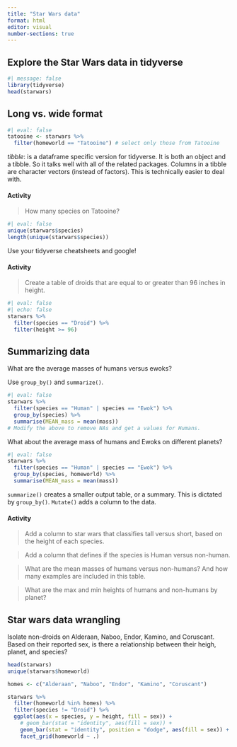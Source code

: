 ```yaml
---
title: "Star Wars data"
format: html
editor: visual
number-sections: true
---
```


## Explore the Star Wars data in tidyverse

```r
#| message: false
library(tidyverse)
head(starwars)
```

## Long vs. wide format

```r
#| eval: false
tatooine <- starwars %>% 
  filter(homeworld == "Tatooine") # select only those from Tatooine
```

*tibble*: is a dataframe specific version for tidyverse. It is both an object and a tibble. So it talks well with all of the related packages. Columns in a tibble are character vectors (instead of factors). This is technically easier to deal with.

#### Activity

> How many species on Tatooine?

```r
#| eval: false
unique(starwars$species)
length(unique(starwars$species))
```

Use your tidyverse cheatsheets and google!

#### Activity

> Create a table of droids that are equal to or greater than 96 inches in height.

```r
#| eval: false
#| echo: false
starwars %>% 
  filter(species == "Droid") %>% 
  filter(height >= 96)
```

## Summarizing data

What are the average masses of humans versus ewoks?

Use `group_by()` and `summarize()`.

```r
#| eval: false
starwars %>% 
  filter(species == "Human" | species == "Ewok") %>% 
  group_by(species) %>% 
  summarise(MEAN_mass = mean(mass))
# Modify the above to remove NAs and get a values for Humans.
```

What about the average mass of humans and Ewoks on different planets?

```r
#| eval: false
starwars %>% 
  filter(species == "Human" | species == "Ewok") %>% 
  group_by(species, homeworld) %>% 
  summarise(MEAN_mass = mean(mass))
```

`summarize()` creates a smaller output table, or a summary. This is dictated by `group_by()`. `Mutate()` adds a column to the data.

#### Activity

> Add a column to star wars that classifies tall versus short, based on the height of each species.

> Add a column that defines if the species is Human versus non-human.

> What are the mean masses of humans versus non-humans? And how many examples are included in this table.

> What are the max and min heights of humans and non-humans by planet?

## Star wars data wrangling

Isolate non-droids on Alderaan, Naboo, Endor, Kamino, and Coruscant. Based on their reported sex, is there a relationship between their heigh, planet, and species?

```r

head(starwars)
unique(starwars$homeworld)

homes <- c("Alderaan", "Naboo", "Endor", "Kamino", "Coruscant")

starwars %>% 
  filter(homeworld %in% homes) %>% 
  filter(species != "Droid") %>% 
  ggplot(aes(x = species, y = height, fill = sex)) +
    # geom_bar(stat = "identity", aes(fill = sex)) +
    geom_bar(stat = "identity", position = "dodge", aes(fill = sex)) +
    facet_grid(homeworld ~ .)
```
